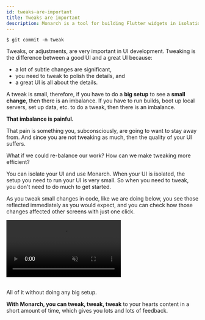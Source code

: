 ```yaml
---
id: tweaks-are-important
title: Tweaks are important
description: Monarch is a tool for building Flutter widgets in isolation. It makes it easy to build, test and debug complex UIs.
---
```



<FertrigAuthor/>

```
$ git commit -m tweak
```

Tweaks, or adjustments, are very important in UI development. Tweaking is the difference between a good UI and a great UI because:

- a lot of subtle changes are significant,
- you need to tweak to polish the details, and
- a great UI is all about the details.

A tweak is small, therefore, if you have to do a **big setup** to see a **small change**, then there is an imbalance. If you have to run builds, boot up local servers, set up data, etc. to do a tweak, then there is an imbalance.

**That imbalance is painful.**

That pain is something you, subconsciously, are going to want to stay away from. And since you are not tweaking as much, then the quality of your UI suffers.

What if we could re-balance our work? How can we make tweaking more efficient?

You can isolate your UI and use Monarch. When your UI is isolated, the setup you need to run your UI is very small. So when you need to tweak, you don't need to do much to get started.

As you tweak small changes in code, like we are doing below, you see those reflected immediately as you would expect, and you can check how those changes affected other screens with just one click.

<video autoPlay={true} muted={true} loop={true} playsInline={true}>
    <source src="/assets/animation-tweaks.mp4" type="video/mp4" />
</video>
<br/>
<br/>

All of it without doing any big setup.

**With Monarch, you can tweak, tweak, tweak** to your hearts content in a short amount of time, which gives you lots and lots of feedback.